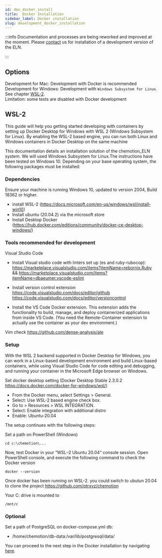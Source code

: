 ```yaml
---
id: dev_docker_install
title:  Docker Installation
sidebar_label: Docker installation
slug: development_docker_installation
---
```


:::info
Documentation and processes are being reworked and improved at the moment. Please [contact](specific_contact) us for installation of a development version of the ELN.    

:::

## Options

Development for Mac: Development with Docker is recommended   
Development for Windows: Development with `Windows Subsystem for Linux`. See chapter [WSL-2](#wsl-2).   
Limitation: some tests are disabled with Docker development

## WSL-2
This guide will help you getting started developing with containers by setting up Docker Desktop for Windows with WSL 2 (Windows Subsystem for Linux). By enabling the WSL-2 based engine, you can run both Linux and Windows containers in Docker Desktop on the same machine

 


This documentation details an installation solution of the chemotion_ELN system. We will used Windows Subsystem for Linux.The instructions have been tested on Windows 10. Depending on your base operating system, the following packages must be installed:

 


### Dependencies

 

Ensure your machine is running Windows 10, updated to version 2004, Build 18362 or higher.
- install WSL-2 (https://docs.microsoft.com/en-us/windows/wsl/install-win10)
- Install ubuntu (20.04.2) via the microsoft store
- Install Desktop Docker (https://hub.docker.com/editions/community/docker-ce-desktop-windows/)

 

 

### Tools recommended for development

 

Visual Studio Code 
- Install Visual studio code with linters set up (es and ruby-rubocop):
  https://marketplace.visualstudio.com/items?itemName=rebornix.Ruby && https://marketplace.visualstudio.com/items?itemName=dbaeumer.vscode-eslint

 


- Install version control extension
https://code.visualstudio.com/docs/editor/github
https://code.visualstudio.com/docs/editor/versioncontrol

 

- Install the VS Code Docker extension. This extension adds the functionality to build, manage, and deploy containerized applications from inside VS Code. (You need the Remote-Container extension to actually use the container as your dev environment.)

 

Vim 
check https://github.com/dense-analysis/ale

 

 


### Setup

 

With the WSL 2 backend supported in Docker Desktop for Windows, you can work in a Linux-based development environment and build Linux-based containers, while using Visual Studio Code for code editing and debugging, and running your container in the Microsoft Edge browser on Windows.

 


Set docker desktop setting (Docker Desktop Stable 2.3.0.2 https://docs.docker.com/docker-for-windows/wsl/)
-    From the Docker menu, select Settings > General.
-    Select: Use WSL-2 based engine check box.
-    Go to > Resources > WSL INTEGRATION.
-    Select: Enable integration with additional distro
-    Enable: Ubuntu-20.04

 


The setup continues with the following steps:

 


      
Set a path on PowerShell (Windows) 

 

```
cd c:\chemotion\...
```

 

Now, test Docker in your “WSL–2 Ubuntu 20.04“ console session. Open PowerShell console, and execute the following command to check the Docker version

 

```
docker --version
```
Once docker has been running on WSL-2. you could switch to ubutun 20.04 to clone the project https://github.com/ptrxyz/chemotion 

 


Your C: drive is mounted to

 

```
/mnt/c
```
### Optional
Set a path of PostgreSQL on docker-compose.yml 
db:
- /home/chemotion/db-data:/var/lib/postgresql/data/

You can proceed to the next step in the Docker installation by navigating [here](DevDocker).


